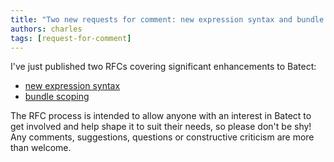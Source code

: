 ```yaml
---
title: "Two new requests for comment: new expression syntax and bundle scoping"
authors: charles
tags: [request-for-comment]
---
```


I've just published two RFCs covering significant enhancements to Batect:

- [new expression syntax](https://github.com/batect/batect/pull/990)
- [bundle scoping](https://github.com/batect/batect/pull/991)

The RFC process is intended to allow anyone with an interest in Batect to get involved and help shape it
to suit their needs, so please don't be shy! Any comments, suggestions, questions or constructive criticism
are more than welcome.
